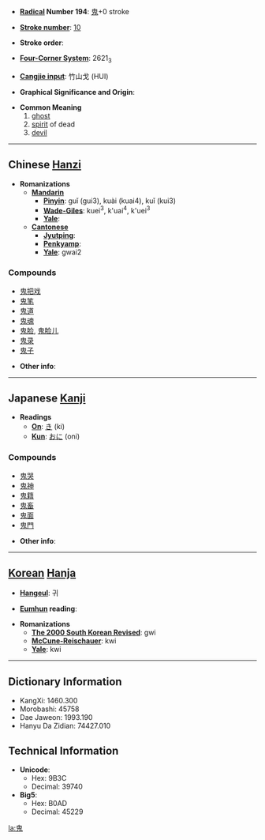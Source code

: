 * '''[[Wiktionary:Chinese radical index| Radical]] Number 194''': [[Wiktionary:Chinese radical index 鬼|鬼]]+0 stroke

* '''[[Wiktionary:Chinese total strokes index|Stroke number]]''': [[Wiktionary:Chinese total strokes index 10|10]]

* '''Stroke order''': 

* '''[[Wiktionary:Chinese four corner index|Four-Corner System]]''': 2621<sub>3</sub>

* '''[[Wiktionary:Chinese Cangjie index|Cangjie input]]''': 竹山戈 (HUI)

* '''Graphical Significance and Origin''': 

* '''Common Meaning'''
*# [[ghost]]
*# [[spirit]] of dead
*# [[devil]]

----

== Chinese [[Hanzi]] ==

* '''Romanizations'''
** '''[[Mandarin]]'''
*** '''[[Pinyin]]''': guǐ (gui3), kuài (kuai4), kuǐ (kui3)
*** '''[[Wade-Giles]]''': kuei<sup>3</sup>, k'uai<sup>4</sup>, k'uei<sup>3</sup>
*** '''[[Yale]]''': 
** '''[[Cantonese]]'''
*** '''[[Jyutping]]''':
*** '''[[Penkyamp]]''': 
*** '''[[Yale]]''': gwai2

===Compounds===
*[[鬼把戏]]
*[[鬼笔]]
*[[鬼道]]
*[[鬼魂]]
*[[鬼脸]], [[鬼脸儿]]
*[[鬼录]]
*[[鬼子]]

* '''Other info''': 

----

== Japanese [[Kanji]] ==

* '''Readings'''
** '''[[On]]''': [[き]] (ki)
** '''[[Kun]]''': [[おに]] (oni)

===Compounds===
*[[鬼哭]]
*[[鬼神]]
*[[鬼籍]]
*[[鬼畜]]
*[[鬼面]]
*[[鬼門]]

* '''Other info''':  

----

== [[Korean]] [[Hanja]] ==

* '''[[Hangeul]]''': 귀

* '''[[Eumhun]] reading''': 

* '''Romanizations'''
** '''[[The 2000 South Korean Revised Romanization|The 2000 South Korean Revised]]''': gwi
** '''[[McCune-Reischauer]]''': kwi
** '''[[Yale]]''': kwi

----

== Dictionary Information ==

* KangXi: 1460.300
* Morobashi: 45758
* Dae Jaweon: 1993.190
* Hanyu Da Zidian: 74427.010

== Technical Information ==

* '''Unicode''':
** Hex: 9B3C
** Decimal: 39740
* '''Big5''':
** Hex: B0AD
** Decimal: 45229

[[la:鬼]]